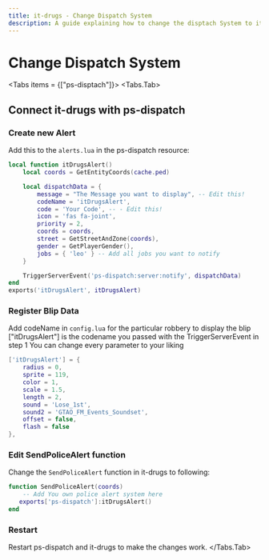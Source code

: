 ```yaml
---
title: it-drugs - Change Dispatch System
description: A guide explaining how to change the disptach System to it-drugs.
---
```



# Change Dispatch System

<Tabs items = {["ps-disptach"]}>
<Tabs.Tab>

## Connect it-drugs with ps-dispatch

<Steps>

### Create new Alert
Add this to the `alerts.lua` in the ps-dispatch resource:

```lua copy
local function itDrugsAlert()
    local coords = GetEntityCoords(cache.ped)

    local dispatchData = {
        message = "The Message you want to display", -- Edit this!
        codeName = 'itDrugsAlert',
        code = 'Your Code', -- - Edit this!
        icon = 'fas fa-joint',
        priority = 2,
        coords = coords,
        street = GetStreetAndZone(coords),
        gender = GetPlayerGender(),
        jobs = { 'leo' } -- Add all jobs you want to notify
    }

    TriggerServerEvent('ps-dispatch:server:notify', dispatchData)
end
exports('itDrugsAlert', itDrugsAlert)
```

### Register Blip Data
Add codeName in `config.lua` for the particular robbery to display the blip ["itDrugsAlert"] is the codename you passed with the TriggerServerEvent in step 1
You can change every parameter to your liking
```lua copy
['itDrugsAlert'] = {
    radius = 0,
    sprite = 119,
    color = 1,
    scale = 1.5,
    length = 2,
    sound = 'Lose_1st',
    sound2 = 'GTAO_FM_Events_Soundset',
    offset = false,
    flash = false
},
```

### Edit SendPoliceAlert function
Change the `SendPoliceAlert` function in it-drugs to following:
```lua copy
function SendPoliceAlert(coords)
    -- Add You own police alert system here
   exports['ps-dispatch']:itDrugsAlert()
end
```

### Restart
Restart ps-dispatch and it-drugs to make the changes work.
</Steps>
</Tabs.Tab>
</Tabs>